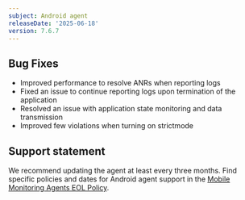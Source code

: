 ```yaml
---
subject: Android agent
releaseDate: '2025-06-18'
version: 7.6.7
---
```



## Bug Fixes
- Improved performance to resolve ANRs when reporting logs
- Fixed an issue to continue reporting logs upon termination of the application
- Resolved an issue with application state monitoring and data transmission
- Improved few violations when turning on strictmode


## Support statement

We recommend updating the agent at least every three months. Find specific policies and dates for Android agent support in the [Mobile Monitoring Agents EOL Policy](/docs/mobile-monitoring/new-relic-mobile/get-started/mobile-agents-eol-policy/#android-eol).
